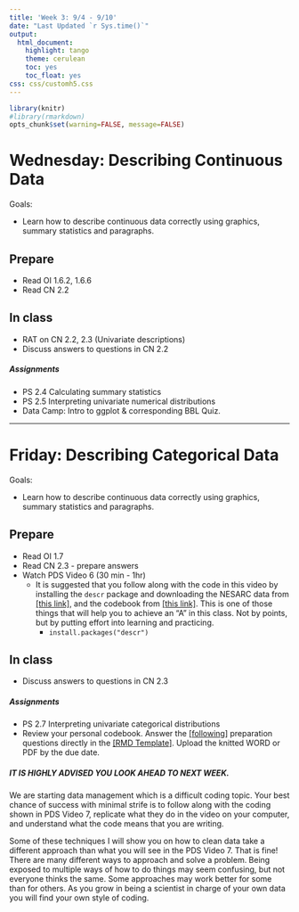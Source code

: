 ```yaml
---
title: 'Week 3: 9/4 - 9/10'
date: "Last Updated `r Sys.time()`"
output:
  html_document:
    highlight: tango
    theme: cerulean
    toc: yes
    toc_float: yes
css: css/customh5.css
---
```


```r
library(knitr)
#library(rmarkdown)
opts_chunk$set(warning=FALSE, message=FALSE) 
```

# Wednesday: Describing Continuous Data
Goals: 

* Learn how to describe continuous data correctly using graphics, summary statistics and paragraphs. 

## Prepare
* Read OI 1.6.2, 1.6.6
* Read CN 2.2

## In class
* RAT on CN 2.2, 2.3 (Univariate descriptions)
* Discuss answers to questions in CN 2.2

##### Assignments
* PS 2.4 Calculating summary statistics 
* PS 2.5 Interpreting univariate numerical distributions 
* Data Camp: Intro to ggplot & corresponding BBL Quiz. 

----

# Friday: Describing Categorical Data
Goals: 

* Learn how to describe continuous data correctly using graphics, summary statistics and paragraphs. 


## Prepare
* Read OI 1.7
* Read CN 2.3 - prepare answers
* Watch PDS Video 6 (30 min - 1hr)
    - It is suggested that you follow along with the code in this video by installing the `descr` package and downloading the NESARC data from [[this link]](https://drive.google.com/file/d/0B2-FPH8JVeuec29KQk5faENIMUk/view?usp=sharing), and the codebook from [[this link]](https://drive.google.com/open?id=0B2-FPH8JVeueY2c2WlgzcngwRlE). This is one of those things that will help you to achieve an "A" in this class. Not by points, but by putting effort into learning and practicing.
        - `install.packages("descr")`

## In class
* Discuss answers to questions in CN 2.3


##### Assignments
* PS 2.7 Interpreting univariate categorical distributions 
* Review your personal codebook. Answer the [[following]](hw/dm_assignment_prep.html) preparation questions directly in the [[RMD Template]](hw/dm_assignment_prep.Rmd). Upload the knitted WORD or PDF by the due date.  

##### IT IS HIGHLY ADVISED YOU LOOK AHEAD TO NEXT WEEK. 
We are starting data management which is a difficult coding topic. 
Your best chance of success with minimal strife is to follow along with the coding shown in PDS Video 7, replicate what they do in the video on your computer, and understand what the code means that you are writing. 

Some of these techniques I will show you on how to clean data take a different approach than what you will see in the PDS Video 7. That is fine! There are many different ways to approach and solve a problem. Being exposed to multiple ways of how to do things may seem confusing, but not everyone thinks the same. Some approaches may work better for some than for others. As you grow in being a scientist in charge of your own data you will find your own style of coding. 



